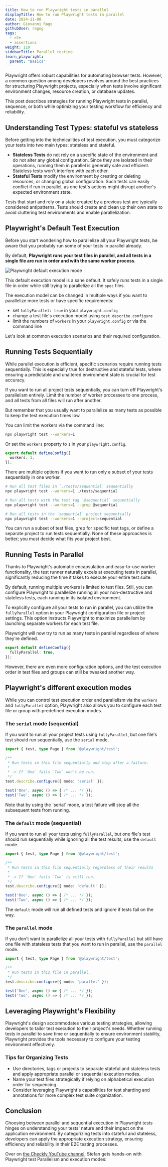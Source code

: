 ```yaml
---
title: How to run Playwright tests in parallel
displayTitle: How to run Playwright tests in parallel
date: 2024-11-08
author: Giovanni Rago
githubUser: ragog
tags:
  - e2e
  - assertions
weight: 110
sidebarTitle: Parallel testing
learn_playwright:
  parent: "Basics"
---
```


Playwright offers robust capabilities for automating browser tests. However, a common question among developers revolves around the best practices for structuring Playwright projects, especially when tests involve significant environment changes, resource creation, or database updates.

This post describes strategies for running Playwright tests in parallel, sequence, or both while optimizing your testing workflow for efficiency and reliability.

## Understanding Test Types: stateful vs stateless

Before getting into the technicalities of test execution, you must categorize your tests into two main types: stateless and stateful.

- **Stateless Tests** do not rely on a specific state of the environment and do not alter any global configuration. Since they are isolated in their operations, running them in parallel is generally safe and efficient. Stateless tests won't interfere with each other.
- **Stateful Tests** modify the environment by creating or deleting resources, or changing global configuration. Such tests can easily conflict if run in parallel, as one test's actions might disrupt another's expected environment state.

<Note>
Tests that start and rely on a state created by a previous test are typically considered antipatterns. Tests should create and clean up their own state to avoid cluttering test environments and enable parallelization.
</Note>

## Playwright's Default Test Execution

Before you start wondering how to parallelize all your Playwright tests, be aware that you probably run some of your tests in parallel already.

By default, **Playwright runs your test files in parallel, and all tests in a single file are run in order and with the same worker process**.

![Playwright default execution mode](/images/learn/images/default-execution@2x.jpg)

This default execution model is a sane default. It safely runs tests in a single file in order while still trying to parallelize all the `spec` files.

The execution model can be changed in multiple ways if you want to parallelize more tests or have specific requirements:

- set `fullyParallel: true` in your `playwright.config`
- change a test file's execution model using `test.describe.configure`
- limit the numbers of `workers` in your `playwright.config` or via the command line

Let's look at common execution scenarios and their required configuration.

## Running Tests Sequentially

While parallel execution is efficient, specific scenarios require running tests sequentially. This is especially true for destructive and stateful tests, where ensuring a predictable and unaltered environment state is crucial for test accuracy.

If you want to run all project tests sequentially, you can turn off Playwright's parallelism entirely. Limit the number of worker processes to one process, and all tests from all files will run after another.

<Note>
But remember that you usually want to parallelize as many tests as possible to keep the test execution times low.
</Note>

You can limit the workers via the command line:

```sh
npx playwright test --workers=1
```

Or set the `workers` property to `1` in your `playwright.config`.

```ts playwright.config.ts
export default defineConfig({
  workers: 1,
});
```

There are multiple options if you want to run only a subset of your tests sequentially in one worker.

```sh
# Run all test files in `./tests/sequential` sequentially
npx playwright test --workers=1 ./tests/sequential

# Run all tests with the test tag `@sequential` sequentially
npx playwright test --workers=1 --grep @sequential

# Run all tests in the `sequential` project sequentially
npx playwright test --workers=1 --project=sequential
```

You can run a subset of test files, grep for specific test tags, or define a separate project to run tests sequentially. None of these approaches is better; you must decide what fits your project best.

## Running Tests in Parallel

Thanks to Playwright's automatic encapsulation and easy-to-use worker functionality, the test runner naturally excels at executing tests in parallel, significantly reducing the time it takes to execute your entire test suite.

By default, running multiple workers is limited to test files. Still, you can configure Playwright to parallelize running all your non-destructive and stateless tests, each running in its isolated environment.

To explicitly configure all your tests to run in parallel, you can utilize the `fullyParallel` option in your Playwright configuration file or project settings. This option instructs Playwright to maximize parallelism by launching separate workers for each test file.

Playwright will now try to run as many tests in parallel regardless of where they're defined.

```ts playwright.config.ts
export default defineConfig({
  fullyParallel: true,
});
```

However, there are even more configuration options, and the test execution order in test files and groups can still be tweaked another way.

## Playwright's different execution modes

While you can control test execution order and parallelism via the `workers` and `fullyParallel` option, Playwright also allows you to configure each test file or group with predefined execution modes.

### The `serial` mode (sequential)

If you want to run all your project tests using `fullyParallel`, but one file's test should run sequentially, use the `serial` mode.

```ts serial.spec.ts
import { test, type Page } from '@playwright/test';

/**
 * Run tests in this file sequentially and stop after a failure.
 *
 * -> If `One` fails `Two` won't be run.
 */
test.describe.configure({ mode: 'serial' });

test('One', async () => { /* ... */ });
test('Two', async () => { /* ... */ });
```

<Note>
Note that by using the `serial` mode, a test failure will stop all the subsequent tests from running.
</Note>

### The `default` mode (sequential)

If you want to run all your tests using `fullyParallel`, but one file's test should run sequentially while ignoring all the test results, use the `default` mode.

```ts default.spec.ts
import { test, type Page } from '@playwright/test';

/**
 * Run tests in this file sequentially regardless of their results
 *
 * -> If `One` fails `Two` is still run.
 */
test.describe.configure({ mode: 'default' });

test('One', async () => { /* ... */ });
test('Two', async () => { /* ... */ });
```

The `default` mode will run all defined tests and ignore if tests fail on the way.

### The `parallel` mode

If you don't want to parallelize all your tests with `fullyParallel` but still have one file with stateless tests that you want to run in parallel, use the `parallel` mode.


```ts default.spec.ts
import { test, type Page } from '@playwright/test';

/**
 * Run tests in this file in parallel.
 */
test.describe.configure({ mode: 'parallel' });

test('One', async () => { /* ... */ });
test('Two', async () => { /* ... */ });
```

## Leveraging Playwright's Flexibility

Playwright's design accommodates various testing strategies, allowing developers to tailor test execution to their project's needs. Whether running tests in parallel to save time or sequentially to ensure environment stability, Playwright provides the tools necessary to configure your testing environment effectively.

### Tips for Organizing Tests

- Use directories, tags or projects to separate stateful and stateless tests and apply appropriate parallel or sequential execution modes.
- Name your test files strategically if relying on alphabetical execution order for sequencing.
- Consider leveraging Playwright's capabilities for test sharding and annotations for more complex test suite organization.

## Conclusion

Choosing between parallel and sequential execution in Playwright tests hinges on understanding your tests' nature and their impact on the application environment. By categorizing tests into stateful and stateless, developers can apply the appropriate execution strategy, ensuring efficiency and reliability in their E2E testing processes.

Over on [the Checkly YouTube channel](https://www.youtube.com/checklyhq), Stefan gets hands-on with Playwright test Parallelism and execution modes:


